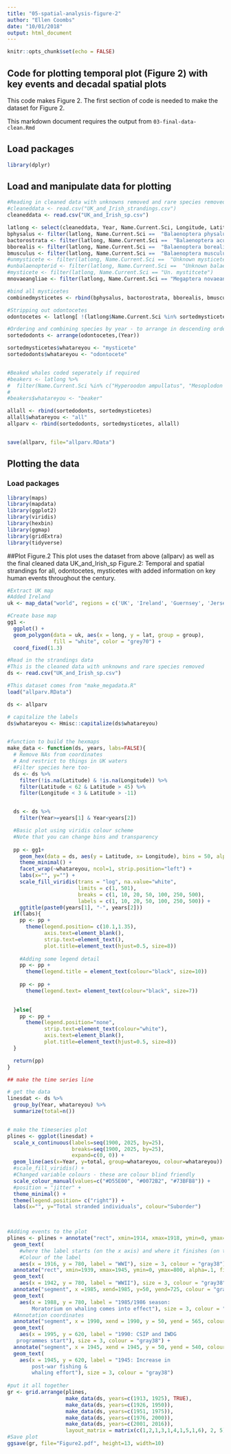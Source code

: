 ```yaml
---
title: "05-spatial-analysis-figure-2"
author: "Ellen Coombs"
date: "10/01/2018"
output: html_document
---
```


```r
knitr::opts_chunk$set(echo = FALSE)
```

## Code for plotting temporal plot (Figure 2) with key events and decadal spatial plots 
This code makes Figure 2. 
The first section of code is needed to make the dataset for Figure 2.

This markdown document requires the output from `03-final-data-clean.Rmd`

## Load packages
```r
library(dplyr)
```

## Load and manipulate data for plotting 
```r

#Reading in cleaned data with unknowns removed and rare species removed 
#cleaneddata <- read.csv("UK_and_Irish_strandings.csv")
cleaneddata <- read.csv("UK_and_Irish_sp.csv")

latlong <- select(cleaneddata, Year, Name.Current.Sci, Longitude, Latitude)
bphysalus <- filter(latlong, Name.Current.Sci ==  "Balaenoptera physalus")
bactorostrata <- filter(latlong, Name.Current.Sci ==  "Balaenoptera acutorostrata")
bborealis <- filter(latlong, Name.Current.Sci ==  "Balaenoptera borealis")
bmusculus <- filter(latlong, Name.Current.Sci ==  "Balaenoptera musculus")
#unmysticete <- filter(latlong, Name.Current.Sci ==  "Unknown mysticete")
#unbalaenopterid <- filter(latlong, Name.Current.Sci ==  "Unknown balaenoptera")
#mysticete <- filter(latlong, Name.Current.Sci == "Un. mystitcete")
mnovaeangliae <- filter(latlong, Name.Current.Sci == "Megaptera novaeangliae")

#bind all mysticetes
combinedmysticetes <- rbind(bphysalus, bactorostrata, bborealis, bmusculus, mnovaeangliae)

#Stripping out odontocetes 
odontocetes <- latlong[ !(latlong$Name.Current.Sci %in% sortedmysticetes$Name.Current.Sci), ]

#Ordering and combining species by year - to arrange in descending order put "desc" before the year 
sortedodonts <- arrange(odontocetes,(Year))

sortedmysticetes$whatareyou <- "mysticete"
sortedodonts$whatareyou <- "odontocete"


#Beaked whales coded seperately if required 
#beakers <- latlong %>% 
#  filter(Name.Current.Sci %in% c("Hyperoodon ampullatus", "Mesoplodon densirostris", "Mesoplodon europaeus", "Mesoplodon mirus"))
#
#beakers$whatareyou <- "beaker"

allall <- rbind(sortedodonts, sortedmysticetes)
allall$whatareyou <- "all"
allparv <- rbind(sortedodonts, sortedmysticetes, allall)


save(allparv, file="allparv.RData")

```


## Plotting the data 
### Load packages 
```r
library(maps)
library(mapdata)
library(ggplot2)
library(viridis)
library(hexbin)
library(ggmap)
library(gridExtra)
library(tidyverse)
```

##Plot Figure.2 
This plot uses the dataset from above (allparv) as well as the final cleaned data UK_and_Irish_sp
Figure.2: Temporal and spatial strandings for all, odontocetes, mysticetes with added information on key human events throughout the century. 
```r
#Extract UK map
#Added Ireland
uk <- map_data("world", regions = c('UK', 'Ireland', 'Guernsey', 'Jersey', 'Isle of Man'))

#Create base map
gg1 <-
  ggplot() +
  geom_polygon(data = uk, aes(x = long, y = lat, group = group),
               fill = "white", color = "grey70") +
  coord_fixed(1.3)

#Read in the strandings data
#This is the cleaned data with unknowns and rare species removed
ds <- read.csv("UK_and_Irish_sp.csv")

#This dataset comes from "make_megadata.R"
load("allparv.RData")

ds <- allparv

# capitalize the labels
ds$whatareyou <- Hmisc::capitalize(ds$whatareyou)


#function to build the hexmaps
make_data <- function(ds, years, labs=FALSE){
  # Remove NAs from coordinates
  # And restrict to things in UK waters
  #Filter species here too·
  ds <- ds %>%
    filter(!is.na(Latitude) & !is.na(Longitude)) %>%
    filter(Latitude < 62 & Latitude > 45) %>%
    filter(Longitude < 3 & Latitude > -11)


  ds <- ds %>%
    filter(Year>=years[1] & Year<years[2])

  #Basic plot using viridis colour scheme
  #Note that you can change bins and transparency
  
  pp <- gg1+
    geom_hex(data = ds, aes(y = Latitude, x= Longitude), bins = 50, alpha = 0.75) +
    theme_minimal() +
    facet_wrap(~whatareyou, ncol=1, strip.position="left") +
    labs(x="", y="") +
    scale_fill_viridis(trans = "log", na.value="white",
                       limits = c(1, 501),
                       breaks = c(1, 10, 20, 50, 100, 250, 500),
                       labels = c(1, 10, 20, 50, 100, 250, 500)) +
    ggtitle(paste0(years[1], "-", years[2]))
  if(labs){
    pp <- pp +
      theme(legend.position= c(10.1,1.35),
            axis.text=element_blank(),
            strip.text=element_text(),
            plot.title=element_text(hjust=0.5, size=8))
    
    #Adding some legend detail 
    pp <- pp + 
      theme(legend.title = element_text(colour="black", size=10))
    
    pp <- pp + 
      theme(legend.text= element_text(colour="black", size=7))

  
  }else{
    pp <- pp +
      theme(legend.position="none",
            strip.text=element_text(colour="white"),
            axis.text=element_blank(),
            plot.title=element_text(hjust=0.5, size=8))
  }

  return(pp)
}

## make the time series line

# get the data
linesdat <- ds %>%
  group_by(Year, whatareyou) %>%
  summarize(total=n())


# make the timeseries plot
plines <- ggplot(linesdat) +
  scale_x_continuous(labels=seq(1900, 2025, by=25),
                     breaks=seq(1900, 2025, by=25),
                     expand=c(0, 0)) +
  geom_line(aes(x=Year, y=total, group=whatareyou, colour=whatareyou)) +
  #scale_fill_viridis() +
  #Changed variable colours - these are colour blind friendly 
  scale_colour_manual(values=c("#D55E00", "#0072B2", "#73BFB8")) +
  #position = "jitter" + 
  theme_minimal() +
  theme(legend.position= c("right")) +
  labs(x="", y="Total stranded individuals", colour="Suborder") 
  


#Adding events to the plot 
plines <- plines + annotate("rect", xmin=1914, xmax=1918, ymin=0, ymax=800, alpha=.1, fill="gray64") +
  geom_text(
    #where the label starts (on the x axis) and where it finishes (on the y axis)
    #Colour of the label 
    aes(x = 1916, y = 780, label = "WWI"), size = 3, colour = "gray38") + 
  annotate("rect", xmin=1939, xmax=1945, ymin=0, ymax=800, alpha=.1, fill="gray64") +
  geom_text(
    aes(x = 1942, y = 780, label = "WWII"), size = 3, colour = "gray38") + 
  annotate("segment", x =1985, xend=1985, y=50, yend=725, colour = "gray38", size=0.5, arrow=arrow(length=unit(0.1,"cm"))) +
  geom_text(
    aes(x = 1988, y = 780, label = "1985/1986 season:
        Moratorium on whaling comes into effect"), size = 3, colour = "gray38") +
  #Annotation coordinates 
  annotate("segment", x = 1990, xend = 1990, y = 50, yend = 565, colour="gray38", size=0.5, arrow=arrow(length=unit(0.1,"cm"))) + 
  geom_text(
    aes(x = 1995, y = 620, label = "1990: CSIP and IWDG
   programmes start"), size = 3, colour = "gray38") +
  annotate("segment", x = 1945, xend = 1945, y = 50, yend = 540, colour="gray38", size=0.5, arrow=arrow(length=unit(0.1,"cm"))) + 
  geom_text(
    aes(x = 1945, y = 620, label = "1945: Increase in 
        post-war fishing & 
        whaling effort"), size = 3, colour = "gray38")
  
#put it all together
gr <- grid.arrange(plines,
                   make_data(ds, years=c(1913, 1925), TRUE),
                   make_data(ds, years=c(1926, 1950)),
                   make_data(ds, years=c(1951, 1975)),
                   make_data(ds, years=c(1976, 2000)),
                   make_data(ds, years=c(2001, 2016)),
                   layout_matrix = matrix(c(1,2,1,3,1,4,1,5,1,6), 2, 5))
#Save plot 
ggsave(gr, file="Figure2.pdf", height=13, width=10)

```
